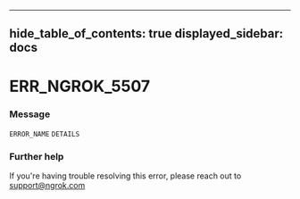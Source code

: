 

---
hide_table_of_contents: true
displayed_sidebar: docs
---


# ERR_NGROK_5507

### Message
`ERROR_NAME` `DETAILS`

<ErrorDetails />



### Further help
If you're having trouble resolving this error, please reach out to [support@ngrok.com](mailto:support@ngrok.com?subject=Help%20with%20ERR_NGROK_5507)


